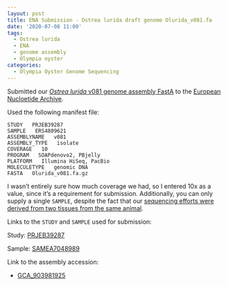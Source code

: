 ```yaml
---
layout: post
title: ENA Submission - Ostrea lurida draft genome Olurida_v081.fa
date: '2020-07-08 11:00'
tags:
  - Ostrea lurida
  - ENA
  - genome assembly
  - Olympia oyster
categories:
  - Olympia Oyster Genome Sequencing
---
```

Submitted our [_Ostrea lurida_ v081 genome assembly FastA](https://github.com/RobertsLab/resources/wiki/Genomic-Resources#genome-1) to the [European Nucloetide Archive](https://www.ebi.ac.uk/ena).

Used the following manifest file:

```
STUDY   PRJEB39287
SAMPLE   ERS4809621
ASSEMBLYNAME   v081
ASSEMBLY_TYPE   isolate
COVERAGE   10
PROGRAM   SOAPdenovo2, PBjelly
PLATFORM   Illumina HiSeq, PacBio
MOLECULETYPE   genomic DNA
FASTA   Olurida_v081.fa.gz
```

I wasn't entirely sure how much coverage we had, so I entered 10x as a value, since it's a requirement for submission. Additionally, you can only supply a single `SAMPLE`, despite the fact that our [sequencing efforts were derived from two tissues from the same animal](https://robertslab.github.io/sams-notebook/2015/09/15/genomic-dna-isolation-olympia-oyster-adductor-musle-mantle-3.html).

Links to the `STUDY` and `SAMPLE` used for submission:

Study: [PRJEB39287](https://www.ebi.ac.uk/ena/browser/view/PRJEB39287)

Sample: [SAMEA7048989](https://www.ebi.ac.uk/ena/browser/view/SAMEA7048989)

Link to the assembly accession:

- [GCA_903981925](https://www.ebi.ac.uk/ena/data/view/GCA_903981925)
